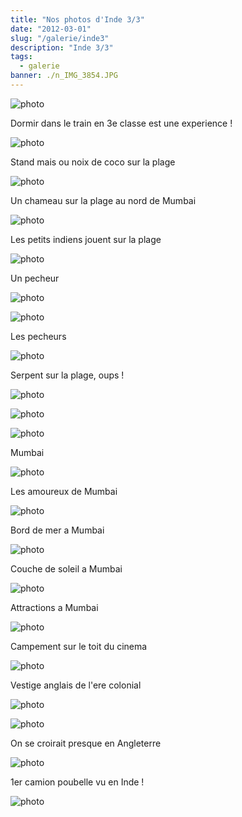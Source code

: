 ```yaml
---
title: "Nos photos d'Inde 3/3"
date: "2012-03-01"
slug: "/galerie/inde3"
description: "Inde 3/3"
tags:
  - galerie
banner: ./n_IMG_3854.JPG
---
```


![photo](./n_IMG_3775.JPG)

<div class="img-caption">
  Dormir dans le train en 3e classe est une experience !
</div>

![photo](./n_IMG_3789.JPG)

<div class="img-caption">Stand mais ou noix de coco sur la plage</div>

![photo](./n_IMG_3790.JPG)

<div class="img-caption">Un chameau sur la plage au nord de Mumbai</div>

![photo](./n_IMG_3793.JPG)

<div class="img-caption">Les petits indiens jouent sur la plage</div>

![photo](./n_IMG_3796.JPG)

<div class="img-caption">Un pecheur</div>

![photo](./n_IMG_3797.JPG)

<div class="img-caption"></div>

![photo](./n_IMG_3800.JPG)

<div class="img-caption">Les pecheurs</div>

![photo](./n_IMG_3802.JPG)

<div class="img-caption">Serpent sur la plage, oups !</div>

![photo](./n_IMG_3803.JPG)

<div class="img-caption"></div>

![photo](./n_IMG_3819.JPG)

<div class="img-caption"></div>

![photo](./n_IMG_3826.JPG)

<div class="img-caption">Mumbai</div>

![photo](./n_IMG_3831.JPG)

<div class="img-caption">Les amoureux de Mumbai</div>

![photo](./n_IMG_3832.JPG)

<div class="img-caption">Bord de mer a Mumbai</div>

![photo](./n_IMG_3838.JPG)

<div class="img-caption">Couche de soleil a Mumbai</div>

![photo](./n_IMG_3844.JPG)

<div class="img-caption">Attractions a Mumbai</div>

![photo](./n_IMG_3845.JPG)

<div class="img-caption">Campement sur le toit du cinema</div>

![photo](./n_IMG_3850.JPG)

<div class="img-caption">Vestige anglais de l'ere colonial</div>

![photo](./n_IMG_3852.JPG)

<div class="img-caption"></div>

![photo](./n_IMG_3854.JPG)

<div class="img-caption">On se croirait presque en Angleterre</div>

![photo](./n_IMG_3855.JPG)

<div class="img-caption">1er camion poubelle vu en Inde !</div>

![photo](./n_IMG_3857.JPG)

<div class="img-caption"></div>
